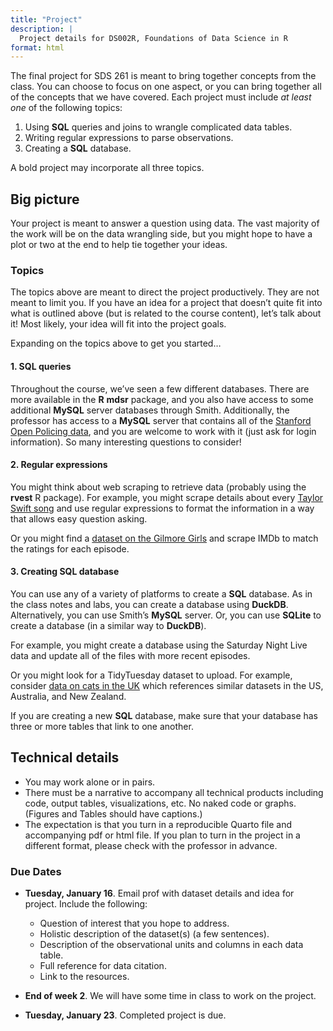 ```yaml
---
title: "Project"
description: |
  Project details for DS002R, Foundations of Data Science in R
format: html
---
```



The final project for SDS 261 is meant to bring together concepts from the class. You can choose to focus on one aspect, or you can bring together all of the concepts that we have covered.  Each project must include *at least one* of the following topics:

1. Using **SQL** queries and joins to wrangle complicated data tables.
2. Writing regular expressions to parse observations.
3. Creating a **SQL** database.

A bold project may incorporate all three topics.


## Big picture

Your project is meant to answer a question using data.  The vast majority of the work will be on the data wrangling side, but you might hope to have a plot or two at the end to help tie together your ideas.


### Topics

The topics above are meant to direct the project productively.  They are not meant to limit you.  If you have an idea for a project that doesn't quite fit into what is outlined above (but is related to the course content), let's talk about it!  Most likely, your idea will fit into the project goals.  

Expanding on the topics above to get you started...

#### 1. **SQL** queries {-}

Throughout the course, we've seen a few different databases.  There are more available in the **R** **mdsr** package, and you also have access to some additional **MySQL** server databases through Smith.  Additionally, the professor has access to a **MySQL** server that contains all of the <a href = "https://openpolicing.stanford.edu/data/" target = "_blank">Stanford Open Policing data</a>, and you are welcome to work with it (just ask for login information).  So many interesting questions to consider!

#### 2. Regular expressions {-}

You might think about web scraping to retrieve data (probably using the **rvest** R package).  For example, you might scrape details about every <a href = "https://en.wikipedia.org/wiki/List_of_songs_by_Taylor_Swift" target = "_blank">Taylor Swift song</a> and use regular expressions to format the information in a way that allows easy question asking.

Or you might find a <a href = "https://www.kaggle.com/datasets/julqka/gilmore-girls-lines" target = "_blank">dataset on the Gilmore Girls</a> and scrape IMDb to match the ratings for each episode.

#### 3. Creating **SQL** database

You can use any of a variety of platforms to create a **SQL** database.  As in the class notes and labs, you can create a database using **DuckDB**.  Alternatively, you can use Smith's **MySQL** server.  Or, you can use **SQLite** to create a database (in a similar way to **DuckDB**).

For example, you might create a database using the Saturday Night Live data and update all of the files with more recent episodes.  

Or you might look for a TidyTuesday dataset to upload.  For example, consider <a href = "https://github.com/rfordatascience/tidytuesday/tree/master/data/2023/2023-01-31" target = "_blank">data on cats in the UK</a> which references similar datasets in the US, Australia, and New Zealand.

If you are creating a new **SQL** database, make sure that your database has three or more tables that link to one another.

## Technical details

* You may work alone or in pairs.
* There must be a narrative to accompany all technical products including code, output tables, visualizations, etc.  No naked code or graphs.  (Figures and Tables should have captions.)
* The expectation is that you turn in a reproducible Quarto file and accompanying pdf or html file.  If you plan to turn in the project in a different format, please check with the professor in advance.


### Due Dates
* **Tuesday, January 16**. Email prof with dataset details and idea for project.  Include the following:
   * Question of interest that you hope to address.
   * Holistic description of the dataset(s) (a few sentences).
   * Description of the observational units and columns in each data table. 
   * Full reference for data citation.
   * Link to the resources.

* **End of week 2**. We will have some time in class to work on the project.

* **Tuesday, January 23**. Completed project is due.


